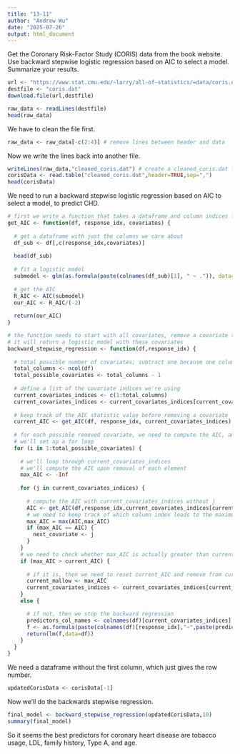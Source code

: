 ```yaml
---
title: "13-11"
author: "Andrew Wu"
date: "2025-07-26"
output: html_document
---
```


Get the Coronary Risk-Factor Study (CORIS) data from the book website. Use backward stepwise logistic regression based on AIC to select a model. Summarize your results.

```r
url <- "https://www.stat.cmu.edu/~larry/all-of-statistics/=data/coris.dat"
destfile <- "coris.dat"
download.file(url,destfile)
```

```r
raw_data <- readLines(destfile)
head(raw_data)
```

We have to clean the file first.

```r
raw_data <- raw_data[-c(2:4)] # remove lines between header and data
```

Now we write the lines back into another file.

```r
writeLines(raw_data,"cleaned_coris.dat") # create a cleaned_coris.dat file to read data from
corisData <- read.table("cleaned_coris.dat",header=TRUE,sep=",")
head(corisData)
```

We need to run a backward stepwise logistic regression based on AIC to select a model, to predict CHD.

```r
# first we write a function that takes a dataframe and column indices for covariates, and returns the AIC of the logistic regression model
get_AIC <- function(df, response_idx, covariates) {
  
  # get a dataframe with just the columns we care about
  df_sub <- df[,c(response_idx,covariates)]
  
  head(df_sub)
  
  # fit a logistic model
  submodel <- glm(as.formula(paste(colnames(df_sub)[1], " ~ .")), data=df_sub, family=binomial)
  
  # get the AIC 
  R_AIC <- AIC(submodel)
  our_AIC <- R_AIC/(-2)
  
  return(our_AIC)
}
```

```r
# the function needs to start with all covariates, remove a covariate to get a larger AIC, and repeat until there's no way to remove another covariate without decreasing the AIC
# it will return a logistic model with these covariates
backward_stepwise_regression <- function(df,response_idx) {
  
  # total possible number of covariates; subtract one because one column is the response
  total_columns <- ncol(df)
  total_possible_covariates <- total_columns - 1
  
  # define a list of the covariate indices we're using
  current_covariates_indices <- c(1:total_columns)
  current_covariates_indices <- current_covariates_indices[current_covariates_indices != response_idx]
  
  # keep track of the AIC statistic value before removing a covariate
  current_AIC <- get_AIC(df, response_idx, current_covariates_indices)
  
  # for each possible removed covariate, we need to compute the AIC, and take the maximum among them
  # we'll set up a for loop
  for (i in 1:total_possible_covariates) {
    
    # we'll loop through current_covariates_indices
    # we'll compute the AIC upon removal of each element 
    max_AIC <- -Inf
    
    for (j in current_covariates_indices) {
      
      # compute the AIC with current_covariates_indices without j
      AIC <- get_AIC(df,response_idx,current_covariates_indices[current_covariates_indices != j]) 
      # we need to keep track of which column index leads to the maximum AIC
      max_AIC = max(AIC,max_AIC)
      if (max_AIC == AIC) {
        next_covariate <- j
      }
    }
    # we need to check whether max_AIC is actually greater than current
    if (max_AIC > current_AIC) {
      
      # if it is, then we need to reset current_AIC and remove from current_covariates_indices
      current_mallow <- max_AIC
      current_covariates_indices <- current_covariates_indices[current_covariates_indices != next_covariate]
    } 
    else {

      # if not, then we stop the backward regression
      predictors_col_names <- colnames(df)[current_covariates_indices]
      f <- as.formula(paste(colnames(df)[response_idx],"~",paste(predictors_col_names,collapse="+")))
      return(lm(f,data=df))
    }
  }
}
```

We need a dataframe without the first column, which just gives the row number.

```r
updatedCorisData <- corisData[-1]
```

Now we'll do the backwards stepwise regression.

```r
final_model <- backward_stepwise_regression(updatedCorisData,10)
summary(final_model)
```

So it seems the best predictors for coronary heart disease are tobacco usage, LDL, family history, Type A, and age. 




